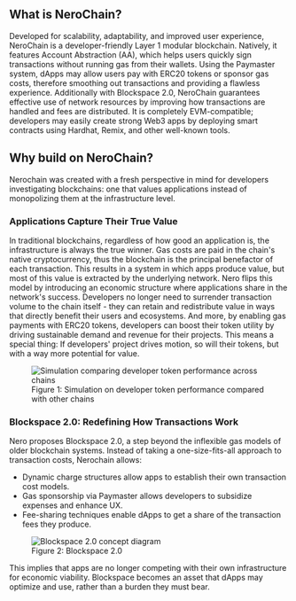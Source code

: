 
## What is NeroChain?

Developed for scalability, adaptability, and improved user experience, NeroChain is a developer-friendly Layer 1 modular blockchain. Natively, it features Account Abstraction (AA), which helps users quickly sign transactions without running gas from their wallets. Using the Paymaster system, dApps may allow users pay with ERC20 tokens or sponsor gas costs, therefore smoothing out transactions and providing a flawless experience. Additionally with Blockspace 2.0, NeroChain guarantees effective use of network resources by improving how transactions are handled and fees are distributed. It is completely EVM-compatible; developers may easily create strong Web3 apps by deploying smart contracts using Hardhat, Remix, and other well-known tools.

## Why build on NeroChain?

Nerochain was created with a fresh perspective in mind for developers investigating blockchains: one that values applications instead of monopolizing them at the infrastructure level.

### Applications Capture Their True Value
In traditional blockchains, regardless of how good an application is, the infrastructure is always the true winner. Gas costs are paid in the chain's native cryptocurrency, thus the blockchain is the principal benefactor of each transaction. This results in a system in which apps produce value, but most of this value is extracted by the underlying network.
Nero flips this model by introducing an economic structure where applications share in the network's success. Developers no longer need to surrender transaction volume to the chain itself - they can retain and redistribute value in ways that directly benefit their users and ecosystems.
And more, by enabling gas payments with ERC20 tokens, developers can boost their token utility by driving sustainable demand and revenue for their projects. This means a special thing: If developers' project drives motion, so will their tokens, but with a way more potential for value.

<div className="mt-8 mb-8">
  <figure className="text-center">
    <img 
      src="/assets/simul.png" 
      alt="Simulation comparing developer token performance across chains"
      className="mx-auto"
    />
    <figcaption className="mt-2 text-sm italic text-gray-600">
      Figure 1: Simulation on developer token performance compared with other chains
    </figcaption>
  </figure>
</div>

### Blockspace 2.0: Redefining How Transactions Work

Nero proposes Blockspace 2.0, a step beyond the inflexible gas models of older blockchain systems. Instead of taking a one-size-fits-all approach to transaction costs, Nerochain allows:
- Dynamic charge structures allow apps to establish their own transaction cost models.
- Gas sponsorship via Paymaster allows developers to subsidize expenses and enhance UX.
- Fee-sharing techniques enable dApps to get a share of the transaction fees they produce.

<div className="mt-8 mb-8">
  <figure className="text-center">
    <img 
      src="/assets/block2.png" 
      alt="Blockspace 2.0 concept diagram"
      className="mx-auto"
    />
    <figcaption className="mt-2 text-sm italic text-gray-600">
      Figure 2: Blockspace 2.0
    </figcaption>
  </figure>
</div>

This implies that apps are no longer competing with their own infrastructure for economic viability. Blockspace becomes an asset that dApps may optimize and use, rather than a burden they must bear.

<PageFeedback path="/en/getting-started/introduction" />